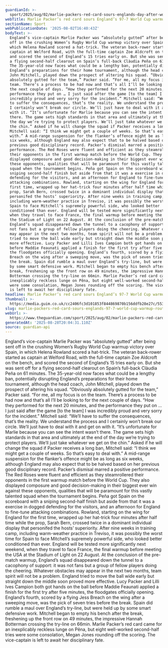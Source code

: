 ```yaml
---
guardianId: >-
  sport/2025/aug/02/marlie-packers-red-card-sours-englands-day-after-world-cup-warmup-rout-of-spain
webTitle: Marlie Packer’s red card sours England’s 97-7 World Cup warmup rout of Spain
sectionName: Sport
webPublicationDate: '2025-08-02T16:40:43Z'
bodyText: >-
  England’s vice-captain Marlie Packer was “absolutely gutted” after being sent
  off in the crushing Women’s Rugby World Cup warmup victory over Spain, in
  which Helena Rowland scored a hat-trick. The veteran back-rower started as
  captain at Welford Road, with the full-time captain Zoe Aldcroft on the bench,
  and scored the second of England’s 15 tries early on. But she was sent off for
  a flying second-half clearout on Spain’s full-back Clàudia Peña on 61 minutes.
  The 35-year-old now faces what could be a lengthy ban, potentially disrupting
  England’s preparations for their home tournament, although the head coach,
  John Mitchell, played down the prospect of altering his squad. “Obviously
  absolutely gutted for the team,” Packer said. “For me, all my focus is on the
  team. There’s a process to be had now and that’s all I’ll be looking to for
  the next couple of days. “How they performed for the next 20 minutes, and the
  performance they put on … I just said after the game [to the team] I was
  incredibly proud and very sorry for the incident.” Mitchell said: “We’ll have
  to suffer the consequences, that’s the reality. We understand the process and
  I certainly won’t break our circle. We’ll just have to deal with it and get on
  with it. “It’s unfortunate for Marlie because you can see the intent wasn’t
  there. The game sets high standards in that area and ultimately at the end of
  the day we’re trying to protect players. We’ll just take whatever we get on
  the chin.” Asked if he will change the squad if Packer receives a long ban,
  Mitchell said: “I think we might get a couple of weeks. So that’s easy to deal
  with.” A mid-range suspension for the flanker’s offence might be as long as
  six weeks, although England may also expect that to be halved based on her
  previous good disciplinary record. Packer’s dismisal marred a positive
  performance. The Red Roses were fluent and efficient as they steamrollered
  their opponents in the first warmup match before the World Cup. They also
  displayed composure and good decision-making in their biggest ever win against
  these opponents, qualities that will be paramount for this vastly talented
  squad when the tournament begins. Peña got Spain on the scoreboard with a
  sniping second-half finish but aside from that it was a exercise in dogged
  defending for the visitors, and an afternoon for England to fine-tune
  attacking combinations. Rowland, starting on the wing for England for the
  first time, wrapped up her hat-trick four minutes after half time while the
  prop, Sarah Bern, crossed twice in a dominant individual display that
  personifed the hosts’ superiority. After nine weeks in training camp,
  including warm-weather practice in Treviso, it was possibly the worst time for
  Spain to face Mitchell’s supremely powerful side, who looked better
  conditioned than ever. England will be tested more significantly next weekend,
  when they travel to face France, the final warmup before meeting the USA at
  the Stadium of Light on 22 August. At the conclusion of the pre-match warmup,
  England’s squad disappeared down the tunnel to a cacophony of support: it was
  not fans but a group of fellow players doing the cheering. Whatever obstacles
  may appear in the next two months, team spirit will not be a problem. England
  tried to move the ball wide early but straight down the middle soon proved
  more effective. Lucy Packer and Lilli Ives Campion both got hands on the ball
  before Maddie Feaunati applied a finish for the first try after five minutes,
  the floodgates officially opening. England’s fourth, scored by a flying Jess
  Breach on the wing after a sweeping move, was the pick of seven tries before
  the break. Spain did rumble a maul over England’s try-line, but were held up
  by some smart defensive work. Mitchell began to empty his bench after the
  break, freshening up the front row on 49 minutes, the impressive Hannah
  Botterman crossing the try-line on 66min. Marlie Packer’s red card came for an
  inexplicably reckless lunge on Pẽna, but eight well-worked second-half tries
  were some consolation, Megan Jones rounding off the scoring. The vice-captain
  is left to await her disciplinary fate.
headline: Marlie Packer’s red card sours England’s 97-7 World Cup warmup rout of Spain
thumbnail: >-
  https://media.guim.co.uk/cc2406fc3d101853f844869870b156ddfb28e27c/553_654_3358_2685/500.jpg
slug: marlie-packers-red-card-sours-englands-97-7-world-cup-warmup-rout-of-spain
webUrl: >-
  https://www.theguardian.com/sport/2025/aug/02/marlie-packers-red-card-sours-englands-day-after-world-cup-warmup-rout-of-spain
generatedAt: '2025-08-28T20:04:31.110Z'
source: guardian-api
---
```

England’s vice-captain Marlie Packer was “absolutely gutted” after being sent off in the crushing Women’s Rugby World Cup warmup victory over Spain, in which Helena Rowland scored a hat-trick. The veteran back-rower started as captain at Welford Road, with the full-time captain Zoe Aldcroft on the bench, and scored the second of England’s 15 tries early on. But she was sent off for a flying second-half clearout on Spain’s full-back Clàudia Peña on 61 minutes. The 35-year-old now faces what could be a lengthy ban, potentially disrupting England’s preparations for their home tournament, although the head coach, John Mitchell, played down the prospect of altering his squad. “Obviously absolutely gutted for the team,” Packer said. “For me, all my focus is on the team. There’s a process to be had now and that’s all I’ll be looking to for the next couple of days. “How they performed for the next 20 minutes, and the performance they put on … I just said after the game [to the team] I was incredibly proud and very sorry for the incident.” Mitchell said: “We’ll have to suffer the consequences, that’s the reality. We understand the process and I certainly won’t break our circle. We’ll just have to deal with it and get on with it. “It’s unfortunate for Marlie because you can see the intent wasn’t there. The game sets high standards in that area and ultimately at the end of the day we’re trying to protect players. We’ll just take whatever we get on the chin.” Asked if he will change the squad if Packer receives a long ban, Mitchell said: “I think we might get a couple of weeks. So that’s easy to deal with.” A mid-range suspension for the flanker’s offence might be as long as six weeks, although England may also expect that to be halved based on her previous good disciplinary record. Packer’s dismisal marred a positive performance. The Red Roses were fluent and efficient as they steamrollered their opponents in the first warmup match before the World Cup. They also displayed composure and good decision-making in their biggest ever win against these opponents, qualities that will be paramount for this vastly talented squad when the tournament begins. Peña got Spain on the scoreboard with a sniping second-half finish but aside from that it was a exercise in dogged defending for the visitors, and an afternoon for England to fine-tune attacking combinations. Rowland, starting on the wing for England for the first time, wrapped up her hat-trick four minutes after half time while the prop, Sarah Bern, crossed twice in a dominant individual display that personifed the hosts’ superiority. After nine weeks in training camp, including warm-weather practice in Treviso, it was possibly the worst time for Spain to face Mitchell’s supremely powerful side, who looked better conditioned than ever. England will be tested more significantly next weekend, when they travel to face France, the final warmup before meeting the USA at the Stadium of Light on 22 August. At the conclusion of the pre-match warmup, England’s squad disappeared down the tunnel to a cacophony of support: it was not fans but a group of fellow players doing the cheering. Whatever obstacles may appear in the next two months, team spirit will not be a problem. England tried to move the ball wide early but straight down the middle soon proved more effective. Lucy Packer and Lilli Ives Campion both got hands on the ball before Maddie Feaunati applied a finish for the first try after five minutes, the floodgates officially opening. England’s fourth, scored by a flying Jess Breach on the wing after a sweeping move, was the pick of seven tries before the break. Spain did rumble a maul over England’s try-line, but were held up by some smart defensive work. Mitchell began to empty his bench after the break, freshening up the front row on 49 minutes, the impressive Hannah Botterman crossing the try-line on 66min. Marlie Packer’s red card came for an inexplicably reckless lunge on Pẽna, but eight well-worked second-half tries were some consolation, Megan Jones rounding off the scoring. The vice-captain is left to await her disciplinary fate.
